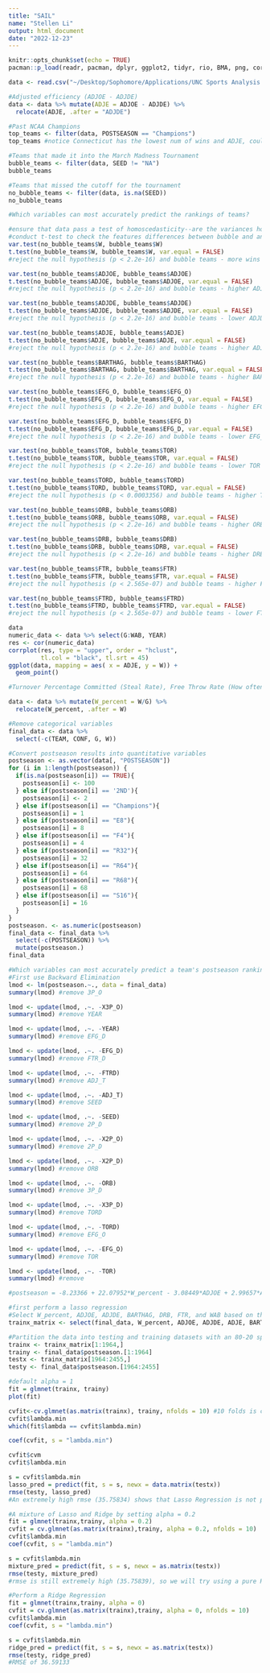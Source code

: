 ```yaml
---
title: "SAIL"
name: "Stellen Li"
output: html_document
date: "2022-12-23"
---
```


```r
knitr::opts_chunk$set(echo = TRUE)
pacman::p_load(readr, pacman, dplyr, ggplot2, tidyr, rio, BMA, png, corrplot, tidyverse, glmnet, Metrics, Hmisc)

data <- read.csv("~/Desktop/Sophomore/Applications/UNC Sports Analysis and Intelligence Laboratory (SAIL)/Dataset/cbb.csv")
```

```r
#Adjusted efficiency (ADJOE - ADJDE)
data <- data %>% mutate(ADJE = ADJOE - ADJDE) %>%
  relocate(ADJE, .after = "ADJDE")

#Past NCAA Champions
top_teams <- filter(data, POSTSEASON == "Champions")
top_teams #notice Connecticut has the lowest num of wins and ADJE, could mean that they did reallyyy well during the tournament

#Teams that made it into the March Madness Tournament
bubble_teams <- filter(data, SEED != "NA")
bubble_teams

#Teams that missed the cutoff for the tournament
no_bubble_teams <- filter(data, is.na(SEED)) 
no_bubble_teams
```

```r
#Which variables can most accurately predict the rankings of teams?

#ensure that data pass a test of homoscedasticity--are the variances homogeneous?
#conduct t-test to check the features differences between bubble and and non-bubble teams (alpha = 0.1)
var.test(no_bubble_teams$W, bubble_teams$W)
t.test(no_bubble_teams$W, bubble_teams$W, var.equal = FALSE)
#reject the null hypothesis (p < 2.2e-16) and bubble teams - more wins

var.test(no_bubble_teams$ADJOE, bubble_teams$ADJOE)
t.test(no_bubble_teams$ADJOE, bubble_teams$ADJOE, var.equal = FALSE)
#reject the null hypothesis (p < 2.2e-16) and bubble teams - higher ADJOE

var.test(no_bubble_teams$ADJDE, bubble_teams$ADJDE)
t.test(no_bubble_teams$ADJDE, bubble_teams$ADJDE, var.equal = FALSE)
#reject the null hypothesis (p < 2.2e-16) and bubble teams - lower ADJDE

var.test(no_bubble_teams$ADJE, bubble_teams$ADJE)
t.test(no_bubble_teams$ADJE, bubble_teams$ADJE, var.equal = FALSE)
#reject the null hypothesis (p < 2.2e-16) and bubble teams - higher ADJE

var.test(no_bubble_teams$BARTHAG, bubble_teams$BARTHAG)
t.test(no_bubble_teams$BARTHAG, bubble_teams$BARTHAG, var.equal = FALSE)
#reject the null hypothesis (p < 2.2e-16) and bubble teams - higher BARTHAG

var.test(no_bubble_teams$EFG_O, bubble_teams$EFG_O)
t.test(no_bubble_teams$EFG_O, bubble_teams$EFG_O, var.equal = FALSE)
#reject the null hypothesis (p < 2.2e-16) and bubble teams - higher EFG_O

var.test(no_bubble_teams$EFG_D, bubble_teams$EFG_D)
t.test(no_bubble_teams$EFG_D, bubble_teams$EFG_D, var.equal = FALSE)
#reject the null hypothesis (p < 2.2e-16) and bubble teams - lower EFG_D

var.test(no_bubble_teams$TOR, bubble_teams$TOR)
t.test(no_bubble_teams$TOR, bubble_teams$TOR, var.equal = FALSE)
#reject the null hypothesis (p < 2.2e-16) and bubble teams - lower TOR

var.test(no_bubble_teams$TORD, bubble_teams$TORD)
t.test(no_bubble_teams$TORD, bubble_teams$TORD, var.equal = FALSE)
#reject the null hypothesis (p < 0.0003356) and bubble teams - higher TORD

var.test(no_bubble_teams$ORB, bubble_teams$ORB)
t.test(no_bubble_teams$ORB, bubble_teams$ORB, var.equal = FALSE)
#reject the null hypothesis (p < 2.2e-16) and bubble teams - higher ORB

var.test(no_bubble_teams$DRB, bubble_teams$DRB)
t.test(no_bubble_teams$DRB, bubble_teams$DRB, var.equal = FALSE)
#reject the null hypothesis (p < 2.2e-16) and bubble teams - higher DRB

var.test(no_bubble_teams$FTR, bubble_teams$FTR)
t.test(no_bubble_teams$FTR, bubble_teams$FTR, var.equal = FALSE)
#reject the null hypothesis (p < 2.565e-07) and bubble teams - higher FTR

var.test(no_bubble_teams$FTRD, bubble_teams$FTRD)
t.test(no_bubble_teams$FTRD, bubble_teams$FTRD, var.equal = FALSE)
#reject the null hypothesis (p < 2.565e-07) and bubble teams - lower FTRD
```

```r
data
numeric_data <- data %>% select(G:WAB, YEAR)
res <- cor(numeric_data)
corrplot(res, type = "upper", order = "hclust", 
         tl.col = "black", tl.srt = 45)
ggplot(data, mapping = aes( x = ADJE, y = W)) +
  geom_point()

#Turnover Percentage Committed (Steal Rate), Free Throw Rate (How often the given team shoots Free Throws), Offensive Rebound Rate, and adjusted tempo are not closely related to the number of wins a team gets
```
```r
data <- data %>% mutate(W_percent = W/G) %>% 
  relocate(W_percent, .after = W)
```

```r
#Remove categorical variables 
final_data <- data %>%
  select(-c(TEAM, CONF, G, W))

#Convert postseason results into quantitative variables
postseason <- as.vector(data[, "POSTSEASON"])
for (i in 1:length(postseason)) {
  if(is.na(postseason[i]) == TRUE){
    postseason[i] <- 100
  } else if(postseason[i] == '2ND'){
    postseason[i] <- 2
  } else if(postseason[i] == "Champions"){
    postseason[i] = 1
  } else if(postseason[i] == "E8"){
    postseason[i] = 8
  } else if(postseason[i] == "F4"){
    postseason[i] = 4
  } else if(postseason[i] == "R32"){
    postseason[i] = 32
  } else if(postseason[i] == "R64"){
    postseason[i] = 64
  } else if(postseason[i] == "R68"){
    postseason[i] = 68
  } else if(postseason[i] == "S16"){
    postseason[i] = 16
  }
}
postseason. <- as.numeric(postseason)
final_data <- final_data %>% 
  select(-c(POSTSEASON)) %>%
  mutate(postseason.)
final_data
```


```r
#Which variables can most accurately predict a team's postseason ranking?
#First use Backward Elimination
lmod <- lm(postseason.~., data = final_data)
summary(lmod) #remove 3P_O

lmod <- update(lmod, .~. -X3P_O)
summary(lmod) #remove YEAR

lmod <- update(lmod, .~. -YEAR)
summary(lmod) #remove EFG_D

lmod <- update(lmod, .~. -EFG_D)
summary(lmod) #remove FTR_D

lmod <- update(lmod, .~. -FTRD)
summary(lmod) #remove ADJ_T

lmod <- update(lmod, .~. -ADJ_T)
summary(lmod) #remove SEED

lmod <- update(lmod, .~. -SEED)
summary(lmod) #remove 2P_D

lmod <- update(lmod, .~. -X2P_O)
summary(lmod) #remove 2P_D

lmod <- update(lmod, .~. -X2P_D)
summary(lmod) #remove ORB

lmod <- update(lmod, .~. -ORB)
summary(lmod) #remove 3P_D

lmod <- update(lmod, .~. -X3P_D)
summary(lmod) #remove TORD

lmod <- update(lmod, .~. -TORD)
summary(lmod) #remove EFG_O

lmod <- update(lmod, .~. -EFG_O)
summary(lmod) #remove TOR

lmod <- update(lmod, .~. -TOR)
summary(lmod) #remove 

#postseason = -8.23366 + 22.07952*W_percent - 3.08449*ADJOE + 2.99657*ADJDE + 151.82153*BARTHAG - 0.3915*DRB + 0.20143*FTR - 3.17840*WAB
```

```r
#first perform a lasso regression
#Select W_percent, ADJOE, ADJDE, BARTHAG, DRB, FTR, and WAB based on the variables found to be important using backward selection
trainx_matrix <- select(final_data, W_percent, ADJOE, ADJDE, ADJE, BARTHAG, DRB, FTR, WAB)

#Partition the data into testing and training datasets with an 80-20 split
trainx <- trainx_matrix[1:1964,]
trainy <- final_data$postseason.[1:1964]
testx <- trainx_matrix[1964:2455,]
testy <- final_data$postseason.[1964:2455]

#default alpha = 1
fit = glmnet(trainx, trainy)
plot(fit)

cvfit<-cv.glmnet(as.matrix(trainx), trainy, nfolds = 10) #10 folds is chosen because train data set is relatively large compared to the test data set 
cvfit$lambda.min
which(fit$lambda == cvfit$lambda.min)

coef(cvfit, s = "lambda.min")

cvfit$cvm
cvfit$lambda.min

s = cvfit$lambda.min
lasso_pred = predict(fit, s = s, newx = data.matrix(testx))
rmse(testy, lasso_pred)
#An extremely high rmse (35.75834) shows that Lasso Regression is not preferable in this problem
```
```r
#A mixture of Lasso and Ridge by setting alpha = 0.2
fit = glmnet(trainx,trainy, alpha = 0.2)
cvfit = cv.glmnet(as.matrix(trainx),trainy, alpha = 0.2, nfolds = 10)
cvfit$lambda.min
coef(cvfit, s = "lambda.min")

s = cvfit$lambda.min
mixture_pred = predict(fit, s = s, newx = as.matrix(testx))
rmse(testy, mixture_pred)
#rmse is still extremely high (35.75839), so we will try using a pure Ridge model
```
```r
#Perform a Ridge Regression
fit = glmnet(trainx,trainy, alpha = 0)
cvfit = cv.glmnet(as.matrix(trainx),trainy, alpha = 0, nfolds = 10)
cvfit$lambda.min
coef(cvfit, s = "lambda.min")

s = cvfit$lambda.min
ridge_pred = predict(fit, s = s, newx = as.matrix(testx))
rmse(testy, ridge_pred)
#RMSE of 36.59133
```
